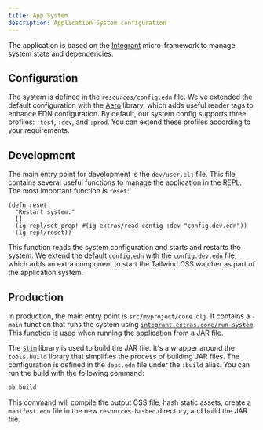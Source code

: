 ```yaml
---
title: App System
description: Application System configuration
---
```


The application is based on the [Integrant](https://github.com/weavejester/integrant) micro-framework to manage system state and dependencies.

## Configuration

The system is defined in the `resources/config.edn` file. We've extended the default configuration with the [Aero](https://github.com/juxt/aero) library, which adds useful reader tags to enhance EDN configuration. By default, our system config supports three profiles: `:test`, `:dev`, and `:prod`. You can extend these profiles according to your requirements.

## Development

The main entry point for development is the `dev/user.clj` file. This file contains several useful functions to manage the application in the REPL. The most important function is `reset`:

```
(defn reset
  "Restart system."
  []
  (ig-repl/set-prep! #(ig-extras/read-config :dev "config.dev.edn"))
  (ig-repl/reset))
```

This function reads the system configuration and starts and restarts the system. We extend the default `config.edn` with the `config.dev.edn` file, which adds an extra component to start the Tailwind CSS watcher as part of the application system.

## Production

In production, the main entry point is `src/myproject/core.clj`. It contains a `-main` function that runs the system using [`integrant-extras.core/run-system`](https://github.com/abogoyavlensky/integrant-extras/blob/d075a98504199fb4c7830b1085b915d17109fdc3/src/integrant_extras/core.clj#L68-L75). This function is used when running the application from a JAR file.

The [`Slim`](https://github.com/abogoyavlensky/slim) library is used to build the JAR file. It's a wrapper around the `tools.build` library that simplifies the process of building JAR files. The configuration is defined in the `deps.edn` file under the `:build` alias. You can run the build with the following command:

```bash
bb build
```

This command will compile the output CSS file, hash static assets, create a `manifest.edn` file in the new `resources-hashed` directory, and build the JAR file.

